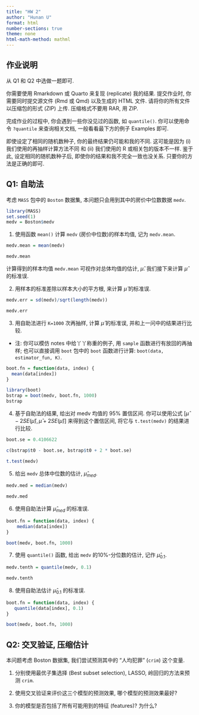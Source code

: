```yaml
---
title: "HW 2"
author: "Hunan U"
format: html
number-sections: true
theme: none
html-math-method: mathml
---
```


## 作业说明

从 Q1 和 Q2 中选做一题即可.

你需要使用 Rmarkdown 或 Quarto 来复现 (replicate) 我的结果. 提交作业时, 你需要同时提交源文件 (Rmd 或 Qmd) 以及生成的 HTML 文件. 请将你的所有文件以压缩包的形式 (ZIP) 上传. 压缩格式不要用 RAR, 用 ZIP.

完成作业的过程中,
你会遇到一些你没见过的函数, 如 `quantile()`. 
你可以使用命令 `?quantile` 来查询相关文档, 一般看看最下方的例子 Examples 即可.

即使设定了相同的随机数种子, 你的最终结果仍可能和我的不同.
这可能是因为 (i) 我们使用的再抽样计算方法不同 和 (ii) 我们使用的 R 或相关包的版本不一样.
鉴于此, 设定相同的随机数种子后,
即使你的结果和我不完全一致也没关系. 只要你的方法是正确的即可.

## Q1: 自助法

考虑 `MASS` 包中的 `Boston` 数据集, 本问题只会用到其中的房价中位数数据 `medv`.

```r
library(MASS)
set.seed(1)
medv = Boston$medv
```


1. 使用函数 `mean()` 计算 `medv` (房价中位数)的样本均值, 记为 `medv.mean`.

```r
medv.mean = mean(medv)
```

```r
medv.mean
```

计算得到的样本均值 `medv.mean` 可视作对总体均值的估计, $\hat{\mu}$. 我们接下来计算 $\hat{\mu}$ 的标准误.

2. 用样本的标准差除以样本大小的平方根, 来计算 $\hat{\mu}$ 的标准误. 

```r
medv.err = sd(medv)/sqrt(length(medv))
```

```r
medv.err
```

3. 用自助法进行 `K=1000` 次再抽样, 计算 $\hat{\mu}$ 的标准误, 并和上一问中的结果进行比较.

- 注: 你可以模仿 notes 中给丫丫称重的例子, 用 `sample` 函数进行有放回的再抽样; 也可以直接调用 `boot` 包中的 `boot` 函数进行计算: `boot(data, estimator_fun, K)`. 

```r
boot.fn = function(data, index) {
  mean(data[index])
} 
```

```r
library(boot)
bstrap = boot(medv, boot.fn, 1000)
bstrap
```

4. 基于自助法的结果, 给出对 medv 均值的 95% 置信区间.
你可以使用公式 $[\hat{\mu} - 2 SE(\hat{\mu}) , \hat{\mu} + 2 SE(\hat{\mu})]$ 来得到这个置信区间, 将它与 `t.test(medv)` 的结果进行比较.


```r
boot.se = 0.4106622
```


```r
c(bstrap$t0 - boot.se, bstrap$t0 + 2 * boot.se)
```

```r
t.test(medv)
```


5. 给出 `medv` 总体中位数的估计, $\hat{\mu}_{med}$.

```r
medv.med = median(medv)
```

```r
medv.med
```

6. 使用自助法计算 $\hat{\mu}_{med}$ 的标准误.

```r
boot.fn = function(data, index) {
    median(data[index])
}
```

```r
boot(medv, boot.fn, 1000)
```


7. 使用 `quantile()` 函数,
给出 `medv` 的10%-分位数的估计, 记作 $\hat{\mu}_{0.1}$. 

```r
medv.tenth = quantile(medv, 0.1)
```

```r
medv.tenth
```


8. 使用自助法估计 $\hat{\mu}_{0.1}$ 的标准误.

```r
boot.fn = function(data, index) {
   quantile(data[index], 0.1)
}
```


```r
boot(medv, boot.fn, 1000)
```

## Q2: 交叉验证, 压缩估计

本问题考虑 Boston 数据集, 我们尝试预测其中的 "人均犯罪" (`crim`) 这个变量.

1. 分别使用最优子集选择 (Best subset selection), LASSO,
岭回归的方法来预测 `crim`.

2. 使用交叉验证来评价这三个模型的预测效果,
哪个模型的预测效果最好?

3. 你的模型是否包括了所有可能用到的特征 (features)? 为什么?